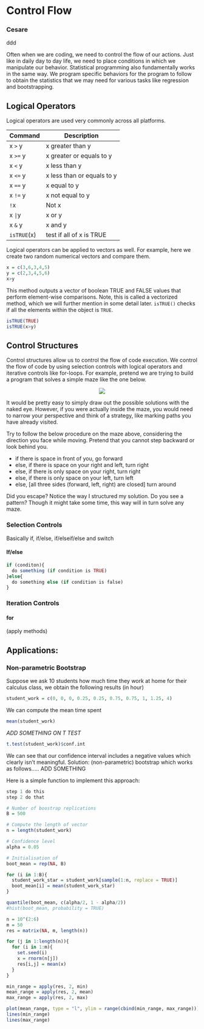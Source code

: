 # Control Flow {#control}

### Cesare 

ddd

Often when we are coding, we need to control the flow of our actions. Just like in daily day to day life, we need to place conditions in which we manipulate our behavior. Statistical programming also fundamentally works in the same way. We program specific behaviors for the program to follow to obtain the statistics that we may need for various tasks like regression and bootstrapping. 

## Logical Operators

Logical operators are used very commonly across all platforms. 

| Command     | Description                |
|-------------|----------------------------|
| x `>` y     | x greater than y           |
| x `>=` y    | x greater or equals to y   |
| x `<` y     | x less than y              |
| x `<=` y    | x less than or equals to y |
| x `==` y    | x equal to y               |
| x `!=` y    | x not equal to y           |
| `!`x        | Not x                      |
| x `| `y     | x or y                     |
| x `&` y     | x and y                    |
| `isTRUE`(x) | test if all of x is TRUE   |

Logical operators can be applied to vectors as well. For example, here we create two random numerical vectors and compare them. 

```r
x = c(3,6,3,4,5)
y = c(2,3,4,5,6)
x>y
```

This method outputs a vector of boolean TRUE and FALSE values that perform element-wise comparisons. Note, this is called a vectorized method, which we will further mention in some detail later. `isTRUE()` checks if all the elements within the object is `TRUE`. 

```r
isTRUE(TRUE)
isTRUE(x>y)
```

## Control Structures

Control structures allow us to control the flow of code execution. We control the flow of code by using selection controls with logical operators and iterative controls like for-loops. For example, pretend we are trying to build a program that solves a simple maze like the one below. 

<center>![](../images/maze.jpg)</center>

It would be pretty easy to simply draw out the possible solutions with the naked eye. However, if you were actually inside the maze, you would need to narrow your perspective and think of a strategy, like marking paths you have already visited. 

Try to follow the below procedure on the maze above, considering the direction you face while moving. Pretend that you cannot step backward or look behind you. 

- if there is space in front of you, go forward 
- else, if there is space on your right and left, turn right 
- else, if there is only space on your right, turn right 
- else, if there is only space on your left, turn left
- else, [all three sides (forward, left, right) are closed] turn around

Did you escape? Notice the way I structured my solution. Do you see a pattern? Though it might take some time, this way will in turn solve any maze. 

### Selection Controls

Basically if, if/else, if/elseif/else and switch

#### If/else

```r
if (conditon){
  do something (if condition is TRUE)
}else{
  do something else (if condition is false)
}
```

### Iteration Controls

#### for {#forloop}

(apply methods)

## Applications: 



### Non-parametric Bootstrap

Suppose we ask 10 students how much time they work at home for their calculus class, we obtain the following results (in hour)

```r
student_work = c(0, 0, 0, 0.25, 0.25, 0.75, 0.75, 1, 1.25, 4)
```

We can compute the mean time spent

```r
mean(student_work)
```

*ADD SOMETHING ON T TEST*

```r
t.test(student_work)$conf.int
```

We can see that our confidence interval includes a negative values which clearly isn't meaningful. Solution: (non-parametric) bootstrap which works as follows..... ADD SOMETHING

Here is a simple function to implement this approach:


```r
step 1 do this
step 2 do that
```
```r
# Number of boostrap replications
B = 500

# Compute the length of vector
n = length(student_work)

# Confidence level
alpha = 0.05

# Initialisation of 
boot_mean = rep(NA, B)

for (i in 1:B){
  student_work_star = student_work[sample(1:n, replace = TRUE)]
  boot_mean[i] = mean(student_work_star)
}

quantile(boot_mean, c(alpha/2, 1 - alpha/2))
#hist(boot_mean, probability = TRUE)

```

```r
n = 10^(2:6)
m = 50
res = matrix(NA, m, length(n))

for (j in 1:length(n)){
  for (i in 1:m){
    set.seed(i)
    x = rnorm(n[j])
    res[i,j] = mean(x)
  }
}

min_range = apply(res, 2, min)
mean_range = apply(res, 2, mean)
max_range = apply(res, 2, max)

plot(mean_range, type = "l", ylim = range(cbind(min_range, max_range)))
lines(min_range)
lines(max_range)
```